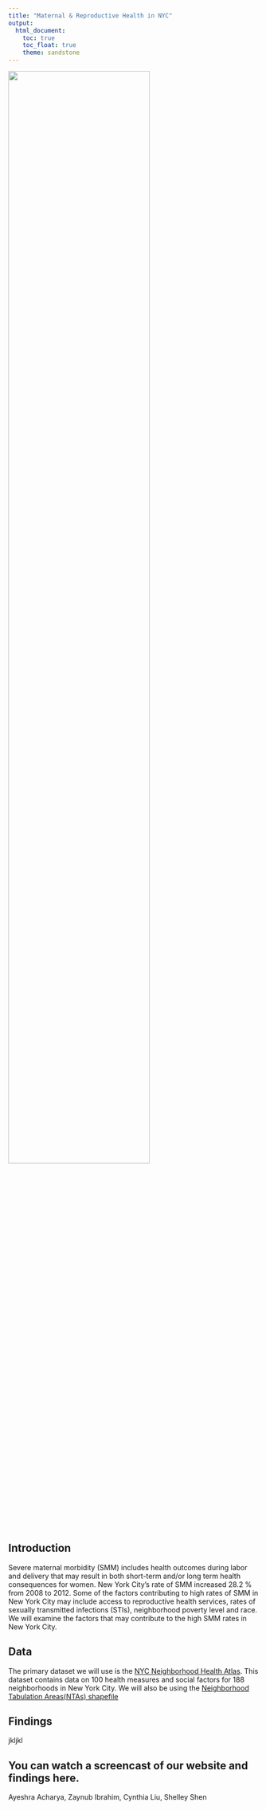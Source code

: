 ```yaml
---
title: "Maternal & Reproductive Health in NYC"
output: 
  html_document:
    toc: true
    toc_float: true
    theme: sandstone
---
```


<img src="rephealth_image3.jpg" height=75%, width=75%>

## Introduction
Severe maternal morbidity (SMM) includes health outcomes during labor and delivery that may result in both short-term and/or long term health consequences for women. New York City’s rate of SMM increased 28.2 % from 2008 to 2012. Some of the factors contributing to high rates of SMM in New York City may include access to reproductive health services, rates of sexually transmitted infections (STIs), neighborhood poverty level and race. We will examine the factors that may contribute to the high SMM rates in New York City. 


## Data
The primary dataset we will use is the [NYC Neighborhood Health Atlas](https://www1.nyc.gov/site/doh/health/neighborhood-health/nyc-neighborhood-health-atlas.page). This dataset contains data on 100 health measures and social factors for 188 neighborhoods in New York City. 
We will also be using the [Neighborhood Tabulation Areas(NTAs) shapefile](https://www1.nyc.gov/site/planning/data-maps/open-data/dwn-nynta.page)


## Findings

jkljkl

You can watch a screencast of our website and findings here.
------------------------------------------
Ayeshra Acharya, Zaynub Ibrahim, Cynthia Liu, Shelley Shen